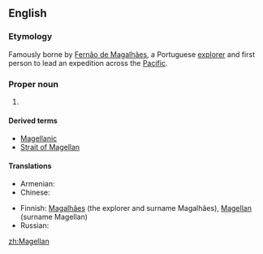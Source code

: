 ==English==
{{wikipedia}}

===Etymology===
Famously borne by [[w:Fernão de Magalhães|Fernão de Magalhães]], a Portuguese [[explorer]] and first person to lead an expedition across the [[Pacific]]. 

===Proper noun===
{{en-proper noun|-|s}}

# {{surname}}

====Derived terms====
*[[Magellanic]]
*[[Strait of Magellan]]

====Translations====
{{trans-top|surname}}
* Armenian: {{t-|hy|Մագելան|tr=Magelan}}
* Chinese:
*: {{trreq|Mandarin}}
{{trans-mid}}
* Finnish: [[Magalhães]] (the explorer and surname Magalhães), [[Magellan]] (surname Magellan)
* Russian: {{t|ru|Магеллан|m|tr=Magellán}}
{{trans-bottom}}

[[zh:Magellan]]